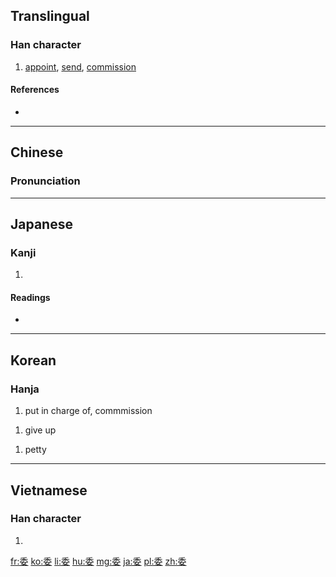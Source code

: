 ==Translingual==

===Han character===
{{Han char|rn=38|rad=女|as=05|sn=8|four=2040<sub>4</sub>|canj=竹木女 (HDV)|ids=⿱[[禾]][[女]]}}

# [[appoint]], [[send]], [[commission]]

====References====
* {{Han ref|kx=0259.100|dkj=06181|dj=0524.110|hdz=21038.040|uh=59D4|ud=22996|bh=A965|bd=43365}}

----

==Chinese==
{{zh-forms}}

===Pronunciation===
{{zh-pron
|m=wěi
|c=wai1,wai2
|mc=y
|oc=y
|ma=
|cat=v}}

----

==Japanese==

===Kanji===
{{ja-kanji|grade=3|rs=女05}}

# {{defn|lang=ja|sort=女05}}

====Readings====
* {{ja-readings|goon=[[い]] (i)|kanon=[[い]] (i)|kun=[[ゆだねる]] (yudaneru), [[すえ]] (sue), [[くわしい]] (kuwashii)}}

----

==Korean==

===Hanja===
{{ko-hanja|hangeul=[[위]]|rv=wi|mr=wi|y=wi}}

# put in charge of, commmission

# give up

# petty

----

==Vietnamese==

===Han character===
{{vi-hantu|[[ủy]], [[uỷ]], [[uế]]|rs=女05}}

# {{defn|lang=vi}}

[[fr:委]]
[[ko:委]]
[[li:委]]
[[hu:委]]
[[mg:委]]
[[ja:委]]
[[pl:委]]
[[zh:委]]